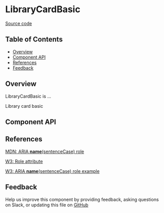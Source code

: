 
# LibraryCardBasic

[Source code](<https://github.com/leemonade/bubbles/tree/main/packages/components/library/LibraryCardBasic>)

## Table of Contents

<!-- START doctoc generated TOC please keep comment here to allow auto update -->
<!-- DON'T EDIT THIS SECTION, INSTEAD RE-RUN doctoc TO UPDATE -->

- [Overview](#overview)
- [Component API](#component-api)
- [References](#references)
- [Feedback](#feedback)

## Overview

LibraryCardBasic is ...

<ThemeProvider>
  <LibraryCardBasic>Library card basic</LibraryCardBasic>
</ThemeProvider>

## Component API

<Preview>
  <Story id="organisms-library-library-card-basic--playground" />
</Preview>

<Props of={LibraryCardBasic} />

## References

[MDN: ARIA **name**(sentenceCase) role](<https://developer.mozilla.org/en-US/docs/Web/Accessibility/ARIA/Roles/library-card-basic_role>)

[W3: Role attribute](https://www.w3.org/WAI/PF/HTML/wiki/RoleAttribute)

[W3: ARIA **name**(sentenceCase) role example](<https://www.w3.org/TR/2016/WD-wai-aria-practices-1.1-20160317/examples/library-card-basic/library-card-basic.html>)

## Feedback

Help us improve this component by providing feedback, asking questions on Slack, or updating this file on
[GitHub](<https://github.com/leemonade/bubbles/edit/main/packages/components/library/LibraryCardBasic.mdx>)
